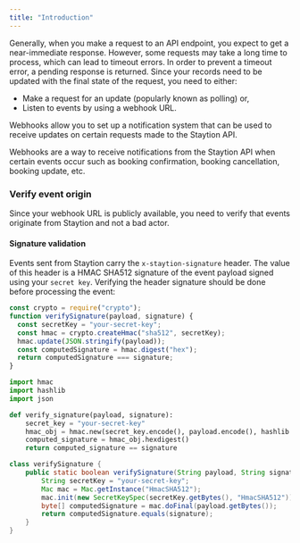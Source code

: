 ```yaml
---
title: "Introduction"
---
```


Generally, when you make a request to an API endpoint, you expect to get a near-immediate response. However, some requests may take a long time to process, which can lead to timeout errors. In order to prevent a timeout error, a pending response is returned. Since your records need to be updated with the final state of the request, you need to either:

- Make a request for an update (popularly known as polling) or,
- Listen to events by using a webhook URL.

Webhooks allow you to set up a notification system that can be used to receive updates on certain requests made to the Staytion API.

<Info>
  Webhooks are a way to receive notifications from the Staytion API when certain
  events occur such as booking confirmation, booking cancellation, booking
  update, etc.
</Info>

### Verify event origin

Since your webhook URL is publicly available, you need to verify that events originate from Staytion and not a bad actor.

#### Signature validation

Events sent from Staytion carry the `x-staytion-signature` header. The value of this header is a HMAC SHA512 signature of the event payload signed using your `secret key`. Verifying the header signature should be done before processing the event:

<CodeGroup>

```javascript verifySignature.js
const crypto = require("crypto");
function verifySignature(payload, signature) {
  const secretKey = "your-secret-key";
  const hmac = crypto.createHmac("sha512", secretKey);
  hmac.update(JSON.stringify(payload));
  const computedSignature = hmac.digest("hex");
  return computedSignature === signature;
}
```

```python verifySignature.py
import hmac
import hashlib
import json

def verify_signature(payload, signature):
    secret_key = "your-secret-key"
    hmac_obj = hmac.new(secret_key.encode(), payload.encode(), hashlib.sha512)
    computed_signature = hmac_obj.hexdigest()
    return computed_signature == signature
```

```java verifySignature.java
class verifySignature {
    public static boolean verifySignature(String payload, String signature) {
        String secretKey = "your-secret-key";
        Mac mac = Mac.getInstance("HmacSHA512");
        mac.init(new SecretKeySpec(secretKey.getBytes(), "HmacSHA512"));
        byte[] computedSignature = mac.doFinal(payload.getBytes());
        return computedSignature.equals(signature);
    }
}
```

</CodeGroup>
